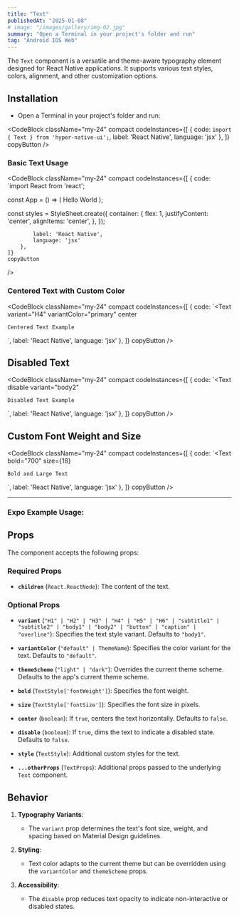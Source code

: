 ```yaml
---
title: "Text"
publishedAt: "2025-01-08"
# image: "/images/gallery/img-02.jpg"
summary: "Open a Terminal in your project's folder and run"
tag: "Android IOS Web"
---
```


The `Text` component is a versatile and theme-aware typography element designed for React Native applications. It supports various text styles, colors, alignment, and other customization options.

## Installation

* Open a Terminal in your project's folder and run:


<CodeBlock className="my-24"
    compact
    codeInstances={[
        {
            code: `import { Text } from 'hyper-native-ui';`,
            label: 'React Native',
            language: 'jsx'
        },
    ]}
    copyButton
/>

### Basic Text Usage

<CodeBlock className="my-24"
    compact
    codeInstances={[
        {
            code: `import React from 'react';

const App = () => (
    <View style={styles.container}>
        <Text variant="H1">Hello World</Text>
    </View>
);

const styles = StyleSheet.create({
    container: {
        flex: 1,
        justifyContent: 'center',
        alignItems: 'center',
    },
});

            label: 'React Native',
            language: 'jsx'
        },
    ]}
    copyButton
/>

### Centered Text with Custom Color

<CodeBlock className="my-24"
    compact
    codeInstances={[
        {
            code: `<Text
    variant="H4"
    variantColor="primary"
    center
>
    Centered Text Example
</Text>`,
            label: 'React Native',
            language: 'jsx'
        },
    ]}
    copyButton
/>

## Disabled Text

<CodeBlock className="my-24"
    compact
    codeInstances={[
        {
            code: `<Text
    disable
    variant="body2"
>
    Disabled Text Example
</Text>`,
            label: 'React Native',
            language: 'jsx'
        },
    ]}
    copyButton
/>

## Custom Font Weight and Size

<CodeBlock className="my-24"
    compact
    codeInstances={[
        {
            code: `<Text
    bold="700"
    size={18}
>
    Bold and Large Text
</Text>`,
            label: 'React Native',
            language: 'jsx'
        },
    ]}
    copyButton
/>

---
### **Expo Example Usage:**
<div 
data-snack-id="@akashmondal0/text-hyper-native-ui" 
data-snack-platform="web" 
data-snack-preview="true" 
data-snack-theme="dark" 
style={{
  "overflow":"hidden",
  "background":"#0C0D0E",
  "border":"1px solid var(--color-border)",
  "borderRadius":"4px",
  "height":"505px",
  "width":"100%"
}}></div>
<script async src="https://snack.expo.dev/embed.js"></script>

## Props

The component accepts the following props:

### Required Props

- **`children`** (`React.ReactNode`):
  The content of the text.

### Optional Props

- **`variant`** (`"H1" | "H2" | "H3" | "H4" | "H5" | "H6" | "subtitle1" | "subtitle2" | "body1" | "body2" | "button" | "caption" | "overline"`):
  Specifies the text style variant. Defaults to `"body1"`.

- **`variantColor`** (`"default" | ThemeName`):
  Specifies the color variant for the text. Defaults to `"default"`.

- **`themeScheme`** (`"light" | "dark"`):
  Overrides the current theme scheme. Defaults to the app's current theme scheme.

- **`bold`** (`TextStyle['fontWeight']`):
  Specifies the font weight.

- **`size`** (`TextStyle['fontSize']`):
  Specifies the font size in pixels.

- **`center`** (`boolean`):
  If `true`, centers the text horizontally. Defaults to `false`.

- **`disable`** (`boolean`):
  If `true`, dims the text to indicate a disabled state. Defaults to `false`.

- **`style`** (`TextStyle`):
  Additional custom styles for the text.

- **`...otherProps`** (`TextProps`):
  Additional props passed to the underlying `Text` component.

## Behavior

1. **Typography Variants**:
   - The `variant` prop determines the text's font size, weight, and spacing based on Material Design guidelines.

2. **Styling**:
   - Text color adapts to the current theme but can be overridden using the `variantColor` and `themeScheme` props.

3. **Accessibility**:
   - The `disable` prop reduces text opacity to indicate non-interactive or disabled states.